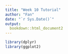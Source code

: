 ```yaml
---
title: "Week 10 Tutorial"
author: "Fan"
date: "`r Sys.Date()`"
output: 
  bookdown::html_document2
---
```


```r
library(dplyr)
library(ggplot2)
```

